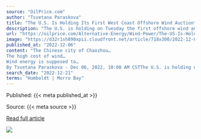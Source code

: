 ```yaml
---
source: "OilPrice.com"
author: "Tsvetana Paraskova"
title: "The U.S. Is Holding Its First West Coast Offshore Wind Auction"
description: "The U.S. is holding on Tuesday the first offshore wind auction on the West Coast by offering development rights in waters off California as part of the Biden Administration’s push for jumpstarting offshore wind generation in the United States. The Bureau o…"
url: "https://oilprice.com/Alternative-Energy/Wind-Power/The-US-Is-Holding-Its-First-West-Coast-Offshore-Wind-Auction.html"
image: "https://d32r1sh890xpii.cloudfront.net/article/718x300/2022-12-06_um85xzvg3v.jpg"
published_at: "2022-12-06"
content: "The Chinese city of Chaozhou…
The high cost of wind…
Wind energy is supposed to…
By Tsvetana Paraskova - Dec 06, 2022, 10:00 AM CSTThe U.S. is holding on Tuesday the first offshore wind auction on… [+2109 chars]"
search_date: "2022-12-21"
terms: "Humboldt | Morro Bay"
---
```



Published: {{< meta published_at >}}


Source: {{< meta source >}}


[Read full article]({{< meta url >}})



![](`r rmarkdown::metadata$image[1]`)
